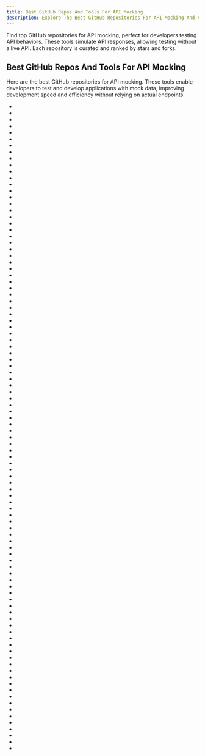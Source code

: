 ```yaml
---
title: Best GitHub Repos And Tools For API Mocking
description: Explore The Best GitHub Repositories For API Mocking And API Tools. Our Repos List Are Curated Then Ranked By Stars And Forks.
---
```


Find top GitHub repositories for API mocking, perfect for developers testing API behaviors. These tools simulate API responses, allowing testing without a live API. Each repository is curated and ranked by stars and forks.

## Best GitHub Repos And Tools For API Mocking

Here are the best GitHub repositories for API mocking. These tools enable developers to test and develop applications with mock data, improving development speed and efficiency without relying on actual endpoints.

- <Badge owner="mswjs" repoName="msw" stars="https://img.shields.io/github/stars/mswjs/msw?style=flat&logoSize=auto" forks="https://img.shields.io/github/forks/mswjs/msw?style=flat&logoSize=auto"/>
- <Badge owner="255kb" repoName="stack-on-a-budget" stars="https://img.shields.io/github/stars/255kb/stack-on-a-budget?style=flat&logoSize=auto" forks="https://img.shields.io/github/forks/255kb/stack-on-a-budget?style=flat&logoSize=auto"/>
- <Badge owner="mockery" repoName="mockery" stars="https://img.shields.io/github/stars/mockery/mockery?style=flat&logoSize=auto" forks="https://img.shields.io/github/forks/mockery/mockery?style=flat&logoSize=auto"/>
- <Badge owner="mockoon" repoName="mockoon" stars="https://img.shields.io/github/stars/mockoon/mockoon?style=flat&logoSize=auto" forks="https://img.shields.io/github/forks/mockoon/mockoon?style=flat&logoSize=auto"/>
- <Badge owner="stoplightio" repoName="prism" stars="https://img.shields.io/github/stars/stoplightio/prism?style=flat&logoSize=auto" forks="https://img.shields.io/github/forks/stoplightio/prism?style=flat&logoSize=auto"/>
- <Badge owner="graphql-kit" repoName="graphql-faker" stars="https://img.shields.io/github/stars/graphql-kit/graphql-faker?style=flat&logoSize=auto" forks="https://img.shields.io/github/forks/graphql-kit/graphql-faker?style=flat&logoSize=auto"/>
- <Badge owner="SpectoLabs" repoName="hoverfly" stars="https://img.shields.io/github/stars/SpectoLabs/hoverfly?style=flat&logoSize=auto" forks="https://img.shields.io/github/forks/SpectoLabs/hoverfly?style=flat&logoSize=auto"/>
- <Badge owner="h2non" repoName="gock" stars="https://img.shields.io/github/stars/h2non/gock?style=flat&logoSize=auto" forks="https://img.shields.io/github/forks/h2non/gock?style=flat&logoSize=auto"/>
- <Badge owner="cirosantilli" repoName="china-dictatorship" stars="https://img.shields.io/github/stars/cirosantilli/china-dictatorship?style=flat&logoSize=auto" forks="https://img.shields.io/github/forks/cirosantilli/china-dictatorship?style=flat&logoSize=auto"/>
- <Badge owner="Kong" repoName="insomnia-mockbin" stars="https://img.shields.io/github/stars/Kong/insomnia-mockbin?style=flat&logoSize=auto" forks="https://img.shields.io/github/forks/Kong/insomnia-mockbin?style=flat&logoSize=auto"/>
- <Badge owner="iridakos" repoName="duckrails" stars="https://img.shields.io/github/stars/iridakos/duckrails?style=flat&logoSize=auto" forks="https://img.shields.io/github/forks/iridakos/duckrails?style=flat&logoSize=auto"/>
- <Badge owner="richardszalay" repoName="mockhttp" stars="https://img.shields.io/github/stars/richardszalay/mockhttp?style=flat&logoSize=auto" forks="https://img.shields.io/github/forks/richardszalay/mockhttp?style=flat&logoSize=auto"/>
- <Badge owner="boyney123" repoName="mockit" stars="https://img.shields.io/github/stars/boyney123/mockit?style=flat&logoSize=auto" forks="https://img.shields.io/github/forks/boyney123/mockit?style=flat&logoSize=auto"/>
- <Badge owner="microcks" repoName="microcks" stars="https://img.shields.io/github/stars/microcks/microcks?style=flat&logoSize=auto" forks="https://img.shields.io/github/forks/microcks/microcks?style=flat&logoSize=auto"/>
- <Badge owner="stripe" repoName="stripe-mock" stars="https://img.shields.io/github/stars/stripe/stripe-mock?style=flat&logoSize=auto" forks="https://img.shields.io/github/forks/stripe/stripe-mock?style=flat&logoSize=auto"/>
- <Badge owner="gege-circle" repoName="home" stars="https://img.shields.io/github/stars/gege-circle/home?style=flat&logoSize=auto" forks="https://img.shields.io/github/forks/gege-circle/home?style=flat&logoSize=auto"/>
- <Badge owner="smocker-dev" repoName="smocker" stars="https://img.shields.io/github/stars/smocker-dev/smocker?style=flat&logoSize=auto" forks="https://img.shields.io/github/forks/smocker-dev/smocker?style=flat&logoSize=auto"/>
- <Badge owner="gencebay" repoName="httplive" stars="https://img.shields.io/github/stars/gencebay/httplive?style=flat&logoSize=auto" forks="https://img.shields.io/github/forks/gencebay/httplive?style=flat&logoSize=auto"/>
- <Badge owner="DXY-F2E" repoName="api-mocker" stars="https://img.shields.io/github/stars/DXY-F2E/api-mocker?style=flat&logoSize=auto" forks="https://img.shields.io/github/forks/DXY-F2E/api-mocker?style=flat&logoSize=auto"/>
- <Badge owner="service-mocker" repoName="service-mocker" stars="https://img.shields.io/github/stars/service-mocker/service-mocker?style=flat&logoSize=auto" forks="https://img.shields.io/github/forks/service-mocker/service-mocker?style=flat&logoSize=auto"/>
- <Badge owner="in28minutes" repoName="spring-boot-master-class" stars="https://img.shields.io/github/stars/in28minutes/spring-boot-master-class?style=flat&logoSize=auto" forks="https://img.shields.io/github/forks/in28minutes/spring-boot-master-class?style=flat&logoSize=auto"/>
- <Badge owner="irahardianto" repoName="service-pattern-go" stars="https://img.shields.io/github/stars/irahardianto/service-pattern-go?style=flat&logoSize=auto" forks="https://img.shields.io/github/forks/irahardianto/service-pattern-go?style=flat&logoSize=auto"/>
- <Badge owner="adobe" repoName="S3Mock" stars="https://img.shields.io/github/stars/adobe/S3Mock?style=flat&logoSize=auto" forks="https://img.shields.io/github/forks/adobe/S3Mock?style=flat&logoSize=auto"/>
- <Badge owner="mswjs" repoName="data" stars="https://img.shields.io/github/stars/mswjs/data?style=flat&logoSize=auto" forks="https://img.shields.io/github/forks/mswjs/data?style=flat&logoSize=auto"/>
- <Badge owner="stoplightio" repoName="studio" stars="https://img.shields.io/github/stars/stoplightio/studio?style=flat&logoSize=auto" forks="https://img.shields.io/github/forks/stoplightio/studio?style=flat&logoSize=auto"/>
- <Badge owner="steinfletcher" repoName="apitest" stars="https://img.shields.io/github/stars/steinfletcher/apitest?style=flat&logoSize=auto" forks="https://img.shields.io/github/forks/steinfletcher/apitest?style=flat&logoSize=auto"/>
- <Badge owner="danielgtaylor" repoName="apisprout" stars="https://img.shields.io/github/stars/danielgtaylor/apisprout?style=flat&logoSize=auto" forks="https://img.shields.io/github/forks/danielgtaylor/apisprout?style=flat&logoSize=auto"/>
- <Badge owner="mswjs" repoName="examples" stars="https://img.shields.io/github/stars/mswjs/examples?style=flat&logoSize=auto" forks="https://img.shields.io/github/forks/mswjs/examples?style=flat&logoSize=auto"/>
- <Badge owner="10up" repoName="wp_mock" stars="https://img.shields.io/github/stars/10up/wp_mock?style=flat&logoSize=auto" forks="https://img.shields.io/github/forks/10up/wp_mock?style=flat&logoSize=auto"/>
- <Badge owner="rookie-luochao" repoName="openapi-ui" stars="https://img.shields.io/github/stars/rookie-luochao/openapi-ui?style=flat&logoSize=auto" forks="https://img.shields.io/github/forks/rookie-luochao/openapi-ui?style=flat&logoSize=auto"/>
- <Badge owner="alinGmail" repoName="LiveMock" stars="https://img.shields.io/github/stars/alinGmail/LiveMock?style=flat&logoSize=auto" forks="https://img.shields.io/github/forks/alinGmail/LiveMock?style=flat&logoSize=auto"/>
- <Badge owner="easy-mock" repoName="easy-mock-cli" stars="https://img.shields.io/github/stars/easy-mock/easy-mock-cli?style=flat&logoSize=auto" forks="https://img.shields.io/github/forks/easy-mock/easy-mock-cli?style=flat&logoSize=auto"/>
- <Badge owner="localmed" repoName="api-mock" stars="https://img.shields.io/github/stars/localmed/api-mock?style=flat&logoSize=auto" forks="https://img.shields.io/github/forks/localmed/api-mock?style=flat&logoSize=auto"/>
- <Badge owner="jaywcjlove" repoName="mocker-api" stars="https://img.shields.io/github/stars/jaywcjlove/mocker-api?style=flat&logoSize=auto" forks="https://img.shields.io/github/forks/jaywcjlove/mocker-api?style=flat&logoSize=auto"/>
- <Badge owner="Aconex" repoName="drakov" stars="https://img.shields.io/github/stars/Aconex/drakov?style=flat&logoSize=auto" forks="https://img.shields.io/github/forks/Aconex/drakov?style=flat&logoSize=auto"/>
- <Badge owner="betamaxteam" repoName="betamax" stars="https://img.shields.io/github/stars/betamaxteam/betamax?style=flat&logoSize=auto" forks="https://img.shields.io/github/forks/betamaxteam/betamax?style=flat&logoSize=auto"/>
- <Badge owner="apifox" repoName="apifox" stars="https://img.shields.io/github/stars/apifox/apifox?style=flat&logoSize=auto" forks="https://img.shields.io/github/forks/apifox/apifox?style=flat&logoSize=auto"/>
- <Badge owner="apex-enterprise-patterns" repoName="fflib-apex-mocks" stars="https://img.shields.io/github/stars/apex-enterprise-patterns/fflib-apex-mocks?style=flat&logoSize=auto" forks="https://img.shields.io/github/forks/apex-enterprise-patterns/fflib-apex-mocks?style=flat&logoSize=auto"/>
- <Badge owner="mswjs" repoName="msw-storybook-addon" stars="https://img.shields.io/github/stars/mswjs/msw-storybook-addon?style=flat&logoSize=auto" forks="https://img.shields.io/github/forks/mswjs/msw-storybook-addon?style=flat&logoSize=auto"/>
- <Badge owner="ovidiuch" repoName="react-mock" stars="https://img.shields.io/github/stars/ovidiuch/react-mock?style=flat&logoSize=auto" forks="https://img.shields.io/github/forks/ovidiuch/react-mock?style=flat&logoSize=auto"/>
- <Badge owner="natenho" repoName="Mockaco" stars="https://img.shields.io/github/stars/natenho/Mockaco?style=flat&logoSize=auto" forks="https://img.shields.io/github/forks/natenho/Mockaco?style=flat&logoSize=auto"/>
- <Badge owner="retro" repoName="apitizer" stars="https://img.shields.io/github/stars/retro/apitizer?style=flat&logoSize=auto" forks="https://img.shields.io/github/forks/retro/apitizer?style=flat&logoSize=auto"/>
- <Badge owner="tburch" repoName="jsonblob" stars="https://img.shields.io/github/stars/tburch/jsonblob?style=flat&logoSize=auto" forks="https://img.shields.io/github/forks/tburch/jsonblob?style=flat&logoSize=auto"/>
- <Badge owner="castlemock" repoName="castlemock" stars="https://img.shields.io/github/stars/castlemock/castlemock?style=flat&logoSize=auto" forks="https://img.shields.io/github/forks/castlemock/castlemock?style=flat&logoSize=auto"/>
- <Badge owner="micromata" repoName="http-fake-backend" stars="https://img.shields.io/github/stars/micromata/http-fake-backend?style=flat&logoSize=auto" forks="https://img.shields.io/github/forks/micromata/http-fake-backend?style=flat&logoSize=auto"/>
- <Badge owner="clue" repoName="docker-json-server" stars="https://img.shields.io/github/stars/clue/docker-json-server?style=flat&logoSize=auto" forks="https://img.shields.io/github/forks/clue/docker-json-server?style=flat&logoSize=auto"/>
- <Badge owner="shanbay" repoName="mock-api" stars="https://img.shields.io/github/stars/shanbay/mock-api?style=flat&logoSize=auto" forks="https://img.shields.io/github/forks/shanbay/mock-api?style=flat&logoSize=auto"/>
- <Badge owner="Brain-WP" repoName="BrainMonkey" stars="https://img.shields.io/github/stars/Brain-WP/BrainMonkey?style=flat&logoSize=auto" forks="https://img.shields.io/github/forks/Brain-WP/BrainMonkey?style=flat&logoSize=auto"/>
- <Badge owner="rwz" repoName="mock5" stars="https://img.shields.io/github/stars/rwz/mock5?style=flat&logoSize=auto" forks="https://img.shields.io/github/forks/rwz/mock5?style=flat&logoSize=auto"/>
- <Badge owner="mocks-server" repoName="main" stars="https://img.shields.io/github/stars/mocks-server/main?style=flat&logoSize=auto" forks="https://img.shields.io/github/forks/mocks-server/main?style=flat&logoSize=auto"/>
- <Badge owner="gstroup" repoName="apimocker" stars="https://img.shields.io/github/stars/gstroup/apimocker?style=flat&logoSize=auto" forks="https://img.shields.io/github/forks/gstroup/apimocker?style=flat&logoSize=auto"/>
- <Badge owner="testinggospels" repoName="camouflage" stars="https://img.shields.io/github/stars/testinggospels/camouflage?style=flat&logoSize=auto" forks="https://img.shields.io/github/forks/testinggospels/camouflage?style=flat&logoSize=auto"/>
- <Badge owner="muratcorlu" repoName="connect-api-mocker" stars="https://img.shields.io/github/stars/muratcorlu/connect-api-mocker?style=flat&logoSize=auto" forks="https://img.shields.io/github/forks/muratcorlu/connect-api-mocker?style=flat&logoSize=auto"/>
- <Badge owner="wll8" repoName="mockm" stars="https://img.shields.io/github/stars/wll8/mockm?style=flat&logoSize=auto" forks="https://img.shields.io/github/forks/wll8/mockm?style=flat&logoSize=auto"/>
- <Badge owner="mockative" repoName="mockative" stars="https://img.shields.io/github/stars/mockative/mockative?style=flat&logoSize=auto" forks="https://img.shields.io/github/forks/mockative/mockative?style=flat&logoSize=auto"/>
- <Badge owner="smollweide" repoName="node-mock-server" stars="https://img.shields.io/github/stars/smollweide/node-mock-server?style=flat&logoSize=auto" forks="https://img.shields.io/github/forks/smollweide/node-mock-server?style=flat&logoSize=auto"/>
- <Badge owner="LinuxSuRen" repoName="api-testing" stars="https://img.shields.io/github/stars/LinuxSuRen/api-testing?style=flat&logoSize=auto" forks="https://img.shields.io/github/forks/LinuxSuRen/api-testing?style=flat&logoSize=auto"/>
- <Badge owner="JasonBock" repoName="Rocks" stars="https://img.shields.io/github/stars/JasonBock/Rocks?style=flat&logoSize=auto" forks="https://img.shields.io/github/forks/JasonBock/Rocks?style=flat&logoSize=auto"/>
- <Badge owner="tomashanacek" repoName="mock-server" stars="https://img.shields.io/github/stars/tomashanacek/mock-server?style=flat&logoSize=auto" forks="https://img.shields.io/github/forks/tomashanacek/mock-server?style=flat&logoSize=auto"/>
- <Badge owner="Nanciee" repoName="cypress-autorecord" stars="https://img.shields.io/github/stars/Nanciee/cypress-autorecord?style=flat&logoSize=auto" forks="https://img.shields.io/github/forks/Nanciee/cypress-autorecord?style=flat&logoSize=auto"/>
- <Badge owner="Trendyol" repoName="gaos" stars="https://img.shields.io/github/stars/Trendyol/gaos?style=flat&logoSize=auto" forks="https://img.shields.io/github/forks/Trendyol/gaos?style=flat&logoSize=auto"/>
- <Badge owner="cirosantilli" repoName="china-dictatorhsip-7" stars="https://img.shields.io/github/stars/cirosantilli/china-dictatorhsip-7?style=flat&logoSize=auto" forks="https://img.shields.io/github/forks/cirosantilli/china-dictatorhsip-7?style=flat&logoSize=auto"/>
- <Badge owner="donfuxx" repoName="Mockinizer" stars="https://img.shields.io/github/stars/donfuxx/Mockinizer?style=flat&logoSize=auto" forks="https://img.shields.io/github/forks/donfuxx/Mockinizer?style=flat&logoSize=auto"/>
- <Badge owner="Akryum" repoName="moquerie" stars="https://img.shields.io/github/stars/Akryum/moquerie?style=flat&logoSize=auto" forks="https://img.shields.io/github/forks/Akryum/moquerie?style=flat&logoSize=auto"/>
- <Badge owner="sinedied" repoName="smoke" stars="https://img.shields.io/github/stars/sinedied/smoke?style=flat&logoSize=auto" forks="https://img.shields.io/github/forks/sinedied/smoke?style=flat&logoSize=auto"/>
- <Badge owner="mockoon" repoName="cli" stars="https://img.shields.io/github/stars/mockoon/cli?style=flat&logoSize=auto" forks="https://img.shields.io/github/forks/mockoon/cli?style=flat&logoSize=auto"/>
- <Badge owner="neotoolkit" repoName="dummy" stars="https://img.shields.io/github/stars/neotoolkit/dummy?style=flat&logoSize=auto" forks="https://img.shields.io/github/forks/neotoolkit/dummy?style=flat&logoSize=auto"/>
- <Badge owner="HGthecode" repoName="apidoc-php" stars="https://img.shields.io/github/stars/HGthecode/apidoc-php?style=flat&logoSize=auto" forks="https://img.shields.io/github/forks/HGthecode/apidoc-php?style=flat&logoSize=auto"/>
- <Badge owner="subeeshcbabu-zz" repoName="swagmock" stars="https://img.shields.io/github/stars/subeeshcbabu-zz/swagmock?style=flat&logoSize=auto" forks="https://img.shields.io/github/forks/subeeshcbabu-zz/swagmock?style=flat&logoSize=auto"/>
- <Badge owner="ianunay" repoName="mock-node" stars="https://img.shields.io/github/stars/ianunay/mock-node?style=flat&logoSize=auto" forks="https://img.shields.io/github/forks/ianunay/mock-node?style=flat&logoSize=auto"/>
- <Badge owner="up9inc" repoName="mockintosh" stars="https://img.shields.io/github/stars/up9inc/mockintosh?style=flat&logoSize=auto" forks="https://img.shields.io/github/forks/up9inc/mockintosh?style=flat&logoSize=auto"/>
- <Badge owner="rackerlabs" repoName="mimic" stars="https://img.shields.io/github/stars/rackerlabs/mimic?style=flat&logoSize=auto" forks="https://img.shields.io/github/forks/rackerlabs/mimic?style=flat&logoSize=auto"/>
- <Badge owner="valendres" repoName="playwright-msw" stars="https://img.shields.io/github/stars/valendres/playwright-msw?style=flat&logoSize=auto" forks="https://img.shields.io/github/forks/valendres/playwright-msw?style=flat&logoSize=auto"/>
- <Badge owner="farolfo" repoName="raml-server" stars="https://img.shields.io/github/stars/farolfo/raml-server?style=flat&logoSize=auto" forks="https://img.shields.io/github/forks/farolfo/raml-server?style=flat&logoSize=auto"/>
- <Badge owner="oslabs-beta" repoName="irisql" stars="https://img.shields.io/github/stars/oslabs-beta/irisql?style=flat&logoSize=auto" forks="https://img.shields.io/github/forks/oslabs-beta/irisql?style=flat&logoSize=auto"/>
- <Badge owner="oslabs-beta" repoName="Interspect" stars="https://img.shields.io/github/stars/oslabs-beta/Interspect?style=flat&logoSize=auto" forks="https://img.shields.io/github/forks/oslabs-beta/Interspect?style=flat&logoSize=auto"/>
- <Badge owner="mswjs" repoName="mswjs.io" stars="https://img.shields.io/github/stars/mswjs/mswjs.io?style=flat&logoSize=auto" forks="https://img.shields.io/github/forks/mswjs/mswjs.io?style=flat&logoSize=auto"/>
- <Badge owner="leboncoin" repoName="morphlingjs" stars="https://img.shields.io/github/stars/leboncoin/morphlingjs?style=flat&logoSize=auto" forks="https://img.shields.io/github/forks/leboncoin/morphlingjs?style=flat&logoSize=auto"/>
- <Badge owner="kliuj" repoName="local-ajax-api" stars="https://img.shields.io/github/stars/kliuj/local-ajax-api?style=flat&logoSize=auto" forks="https://img.shields.io/github/forks/kliuj/local-ajax-api?style=flat&logoSize=auto"/>
- <Badge owner="heimashi" repoName="easy_mock_api" stars="https://img.shields.io/github/stars/heimashi/easy_mock_api?style=flat&logoSize=auto" forks="https://img.shields.io/github/forks/heimashi/easy_mock_api?style=flat&logoSize=auto"/>
- <Badge owner="mswjs" repoName="source" stars="https://img.shields.io/github/stars/mswjs/source?style=flat&logoSize=auto" forks="https://img.shields.io/github/forks/mswjs/source?style=flat&logoSize=auto"/>
- <Badge owner="caolvchong" repoName="mock-api" stars="https://img.shields.io/github/stars/caolvchong/mock-api?style=flat&logoSize=auto" forks="https://img.shields.io/github/forks/caolvchong/mock-api?style=flat&logoSize=auto"/>
- <Badge owner="yllw-digital" repoName="laravel-chatgpt-mock-api" stars="https://img.shields.io/github/stars/yllw-digital/laravel-chatgpt-mock-api?style=flat&logoSize=auto" forks="https://img.shields.io/github/forks/yllw-digital/laravel-chatgpt-mock-api?style=flat&logoSize=auto"/>
- <Badge owner="cheezcharmer" repoName="chinese-dictatorship" stars="https://img.shields.io/github/stars/cheezcharmer/chinese-dictatorship?style=flat&logoSize=auto" forks="https://img.shields.io/github/forks/cheezcharmer/chinese-dictatorship?style=flat&logoSize=auto"/>
- <Badge owner="meeshkan" repoName="micro-jaymock" stars="https://img.shields.io/github/stars/meeshkan/micro-jaymock?style=flat&logoSize=auto" forks="https://img.shields.io/github/forks/meeshkan/micro-jaymock?style=flat&logoSize=auto"/>
- <Badge owner="KostyaTretyak" repoName="ng-stack" stars="https://img.shields.io/github/stars/KostyaTretyak/ng-stack?style=flat&logoSize=auto" forks="https://img.shields.io/github/forks/KostyaTretyak/ng-stack?style=flat&logoSize=auto"/>
- <Badge owner="A" repoName="superagent-mocker" stars="https://img.shields.io/github/stars/A/superagent-mocker?style=flat&logoSize=auto" forks="https://img.shields.io/github/forks/A/superagent-mocker?style=flat&logoSize=auto"/>
- <Badge owner="scottschafer" repoName="cypressautomocker" stars="https://img.shields.io/github/stars/scottschafer/cypressautomocker?style=flat&logoSize=auto" forks="https://img.shields.io/github/forks/scottschafer/cypressautomocker?style=flat&logoSize=auto"/>
- <Badge owner="coryhouse" repoName="mock-api-example" stars="https://img.shields.io/github/stars/coryhouse/mock-api-example?style=flat&logoSize=auto" forks="https://img.shields.io/github/forks/coryhouse/mock-api-example?style=flat&logoSize=auto"/>
- <Badge owner="extend-chrome" repoName="jest-chrome" stars="https://img.shields.io/github/stars/extend-chrome/jest-chrome?style=flat&logoSize=auto" forks="https://img.shields.io/github/forks/extend-chrome/jest-chrome?style=flat&logoSize=auto"/>
- <Badge owner="pierreprinetti" repoName="apimock" stars="https://img.shields.io/github/stars/pierreprinetti/apimock?style=flat&logoSize=auto" forks="https://img.shields.io/github/forks/pierreprinetti/apimock?style=flat&logoSize=auto"/>
- <Badge owner="linganmin" repoName="eolinker4.0" stars="https://img.shields.io/github/stars/linganmin/eolinker4.0?style=flat&logoSize=auto" forks="https://img.shields.io/github/forks/linganmin/eolinker4.0?style=flat&logoSize=auto"/>
- <Badge owner="jormaechea" repoName="open-api-mocker" stars="https://img.shields.io/github/stars/jormaechea/open-api-mocker?style=flat&logoSize=auto" forks="https://img.shields.io/github/forks/jormaechea/open-api-mocker?style=flat&logoSize=auto"/>
- <Badge owner="varHarrie" repoName="mokia" stars="https://img.shields.io/github/stars/varHarrie/mokia?style=flat&logoSize=auto" forks="https://img.shields.io/github/forks/varHarrie/mokia?style=flat&logoSize=auto"/>
- <Badge owner="xbl" repoName="raml-mocker" stars="https://img.shields.io/github/stars/xbl/raml-mocker?style=flat&logoSize=auto" forks="https://img.shields.io/github/forks/xbl/raml-mocker?style=flat&logoSize=auto"/>
- <Badge owner="mulesoft-labs" repoName="osprey-mock-service" stars="https://img.shields.io/github/stars/mulesoft-labs/osprey-mock-service?style=flat&logoSize=auto" forks="https://img.shields.io/github/forks/mulesoft-labs/osprey-mock-service?style=flat&logoSize=auto"/>
- <Badge owner="zhousg" repoName="consult-patient-h5-vue3-ts-pinia-vant" stars="https://img.shields.io/github/stars/zhousg/consult-patient-h5-vue3-ts-pinia-vant?style=flat&logoSize=auto" forks="https://img.shields.io/github/forks/zhousg/consult-patient-h5-vue3-ts-pinia-vant?style=flat&logoSize=auto"/>
- <Badge owner="moclojer" repoName="moclojer" stars="https://img.shields.io/github/stars/moclojer/moclojer?style=flat&logoSize=auto" forks="https://img.shields.io/github/forks/moclojer/moclojer?style=flat&logoSize=auto"/>
- <Badge owner="Ifem2BXvz4N4gh1gGn0bkR3Lp" repoName="cihna-dictatorshrip-8" stars="https://img.shields.io/github/stars/Ifem2BXvz4N4gh1gGn0bkR3Lp/cihna-dictatorshrip-8?style=flat&logoSize=auto" forks="https://img.shields.io/github/forks/Ifem2BXvz4N4gh1gGn0bkR3Lp/cihna-dictatorshrip-8?style=flat&logoSize=auto"/>
- <Badge owner="dzdrazil" repoName="swagger-mock-api" stars="https://img.shields.io/github/stars/dzdrazil/swagger-mock-api?style=flat&logoSize=auto" forks="https://img.shields.io/github/forks/dzdrazil/swagger-mock-api?style=flat&logoSize=auto"/>